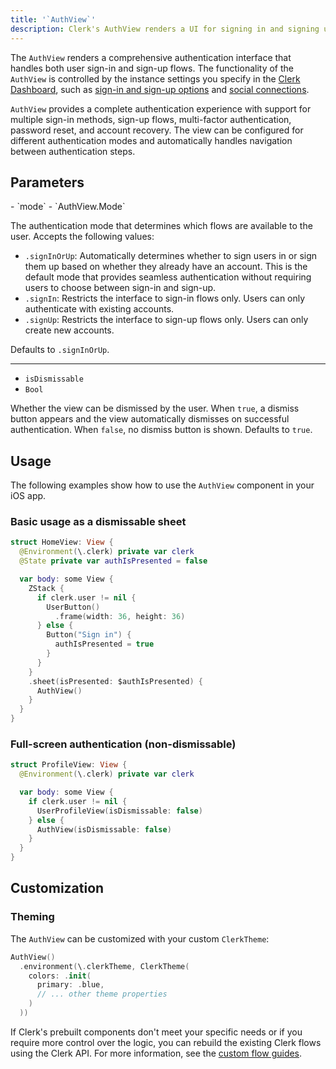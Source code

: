 ```yaml
---
title: '`AuthView`'
description: Clerk's AuthView renders a UI for signing in and signing up users on iOS.
---
```


The `AuthView` renders a comprehensive authentication interface that handles both user sign-in and sign-up flows. The functionality of the `AuthView` is controlled by the instance settings you specify in the [Clerk Dashboard](https://dashboard.clerk.com), such as [sign-in and sign-up options](/docs/authentication/configuration/sign-up-sign-in-options) and [social connections](/docs/authentication/social-connections/oauth).

`AuthView` provides a complete authentication experience with support for multiple sign-in methods, sign-up flows, multi-factor authentication, password reset, and account recovery. The view can be configured for different authentication modes and automatically handles navigation between authentication steps.

## Parameters

<Properties>
  - `mode`
  - `AuthView.Mode`

  The authentication mode that determines which flows are available to the user. Accepts the following values:

  - `.signInOrUp`: Automatically determines whether to sign users in or sign them up based on whether they already have an account. This is the default mode that provides seamless authentication without requiring users to choose between sign-in and sign-up.
  - `.signIn`: Restricts the interface to sign-in flows only. Users can only authenticate with existing accounts.
  - `.signUp`: Restricts the interface to sign-up flows only. Users can only create new accounts.

  Defaults to `.signInOrUp`.

  ---

  - `isDismissable`
  - `Bool`

  Whether the view can be dismissed by the user. When `true`, a dismiss button appears and the view automatically dismisses on successful authentication. When `false`, no dismiss button is shown. Defaults to `true`.
</Properties>

## Usage

The following examples show how to use the `AuthView` component in your iOS app.

### Basic usage as a dismissable sheet

```swift
struct HomeView: View {
  @Environment(\.clerk) private var clerk
  @State private var authIsPresented = false

  var body: some View {
    ZStack {
      if clerk.user != nil {
        UserButton()
          .frame(width: 36, height: 36)
      } else {
        Button("Sign in") {
          authIsPresented = true
        }
      }
    }
    .sheet(isPresented: $authIsPresented) {
      AuthView()
    }
  }
}
```

### Full-screen authentication (non-dismissable)

```swift
struct ProfileView: View {
  @Environment(\.clerk) private var clerk

  var body: some View {
    if clerk.user != nil {
      UserProfileView(isDismissable: false)
    } else {
      AuthView(isDismissable: false)
    }
  }
}
```

## Customization

### Theming
The `AuthView` can be customized with your custom `ClerkTheme`:

```swift
AuthView()
  .environment(\.clerkTheme, ClerkTheme(
    colors: .init(
      primary: .blue,
      // ... other theme properties
    )
  ))
```

If Clerk's prebuilt components don't meet your specific needs or if you require more control over the logic, you can rebuild the existing Clerk flows using the Clerk API. For more information, see the [custom flow guides](/docs/custom-flows/overview).
